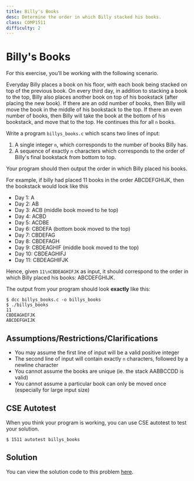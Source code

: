 ```yaml
---
title: Billy's Books
desc: Determine the order in which Billy stacked his books.
class: COMP1511
difficulty: 2
---
```


# Billy's Books

For this exercise, you’ll be working with the following scenario.

Everyday Billy places a book on his floor, with each book being stacked on top of the previous book. On every third day, in addition to stacking a book to the top, Billy also places another book on top of his bookstack (after placing the new book). If there are an odd number of books, then Billy will move the book in the middle of his bookstack to the top. If there an even number of books, then Billy will take the book at the bottom of his bookstack, and move that to the top. He continues this for all `n` books.

Write a program `billys_books.c` which scans two lines of input:

1. A single integer `n`, which corresponds to the number of books Billy has.
2. A sequence of exactly `n` characters which corresponds to the order of Billy's final bookstack from bottom to top.

Your program should then output the order in which Billy placed his books.

For example, if billy had placed 11 books in the order ABCDEFGHIJK, then the bookstack would look like this

- Day 1: A
- Day 2: AB
- Day 3: ACB (middle book moved to he top)
- Day 4: ACBD
- Day 5: ACDBE
- Day 6: CBDEFA (bottom book moved to the top)
- Day 7: CBDEFAG
- Day 8: CBDEFAGH
- Day 9: CBDEAGHIF (middle book moved to the top)
- Day 10: CBDEAGHIFJ
- Day 11: CBDEAGHIFJK

Hence, given `11\nCBDEAGHIFJK` as input, it should correspond to the order in which Billy placed his books: ABCDEFGHIJK.

The output from your program should look **exactly** like this:

```bash:~/1511-revision/billys_books
$ dcc billys_books.c -o billys_books
$ ./billys_books
11
CBDEAGHIFJK
ABCDEFGHIJK
```

## Assumptions/Restrictions/Clarifications

- You may assume the first line of input will be a valid positive integer
- The second line of input will contain exactly `n` characters, followed by a newline character
- You cannot assume the books are unique (ie. the stack AABBCCDD is valid)
- You cannot assume a particular book can only be moved once (especially for large input size)

## CSE Autotest

When you think your program is working, you can use CSE autotest to test your solution.

```bash:~/1511-revision/billys_books:~
$ 1511 autotest billys_books
```

## Solution

You can view the solution code to this problem [here](https://github.com/csesoc/comp1511-revision-t1-2022/blob/master/solutions/billys-books/solution.c).
